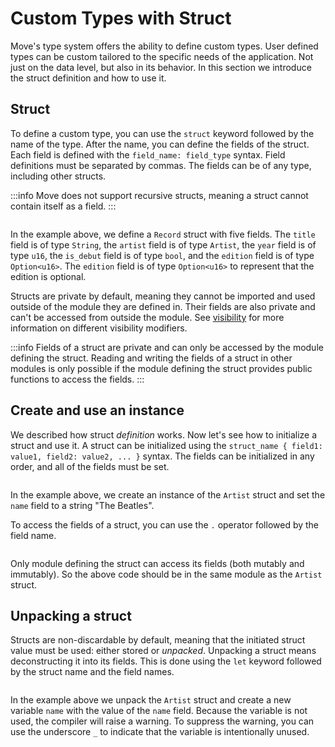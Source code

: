 # Custom Types with Struct

Move's type system offers the ability to define custom types. User defined types can be custom
tailored to the specific needs of the application. Not just on the data level, but also in its
behavior. In this section we introduce the struct definition and how to use it.

## Struct

To define a custom type, you can use the `struct` keyword followed by the name of the type. After
the name, you can define the fields of the struct. Each field is defined with the
`field_name: field_type` syntax. Field definitions must be separated by commas. The fields can be of
any type, including other structs.

:::info
Move does not support recursive structs, meaning a struct cannot contain itself as a field.
:::

```move file=<rootDir>/docs/examples/move/move-overview/struct.move#L10-L28
```


In the example above, we define a `Record` struct with five fields. The `title` field is of type
`String`, the `artist` field is of type `Artist`, the `year` field is of type `u16`, the `is_debut`
field is of type `bool`, and the `edition` field is of type `Option<u16>`. The `edition` field is of
type `Option<u16>` to represent that the edition is optional.

Structs are private by default, meaning they cannot be imported and used outside of the module they
are defined in. Their fields are also private and can't be accessed from outside the module. See
[visibility](../visibility.mdx) for more information on different visibility modifiers.

:::info
Fields of a struct are private and can only be accessed by the module defining the struct. Reading
and writing the fields of a struct in other modules is only possible if the module defining the
struct provides public functions to access the fields.
:::

## Create and use an instance

We described how struct _definition_ works. Now let's see how to initialize a struct and use it. A
struct can be initialized using the `struct_name { field1: value1, field2: value2, ... }` syntax.
The fields can be initialized in any order, and all of the fields must be set.

```move file=<rootDir>/docs/examples/move/move-overview/struct.move#L34-L36
```

In the example above, we create an instance of the `Artist` struct and set the `name` field to a
string "The Beatles".

To access the fields of a struct, you can use the `.` operator followed by the field name.

```move file=<rootDir>/docs/examples/move/move-overview/struct.move#L40-L50
```

Only module defining the struct can access its fields (both mutably and immutably). So the above
code should be in the same module as the `Artist` struct.


## Unpacking a struct

Structs are non-discardable by default, meaning that the initiated struct value must be used: either
stored or _unpacked_. Unpacking a struct means deconstructing it into its fields. This is done using
the `let` keyword followed by the struct name and the field names.

```move file=<rootDir>/docs/examples/move/move-overview/struct.move#L54-L56
```

In the example above we unpack the `Artist` struct and create a new variable `name` with the value
of the `name` field. Because the variable is not used, the compiler will raise a warning. To
suppress the warning, you can use the underscore `_` to indicate that the variable is intentionally
unused.

```move file=<rootDir>/docs/examples/move/move-overview/struct.move#L64-L65
```
